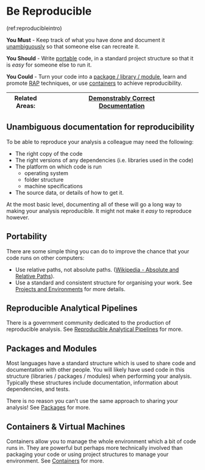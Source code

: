 # Be Reproducible {#reproducible}

(ref:reproducibleintro)

**You Must** - Keep track of what you have done and document it [unambiguously](#unambiguous_docs) so that someone else can recreate it.

**You Should** - Write [portable](#portability) code, in a standard project structure so that it is _easy_ for someone else to run it.

**You Could** - Turn your code into a [package / library / module](#packages), learn and promote [RAP](#rap_section) techniques, or use [containers](#containers) to achieve reproducibility.

|Related Areas: 	| [Demonstrably Correct](#demonstrably_correct) <br> [Documentation](#documentation)  |
|---------------	|------------------------------------------------------------|

## Unambiguous documentation for reproducibility {#unambiguous_docs}
To be able to reproduce your analysis a colleague may need the following:

* The right copy of the code
* The right versions of any dependencies (i.e. libraries used in the code)
* The platform on which code is run
    * operating system
    * folder structure
    * machine specifications
* The source data, or details of how to get it.

At the most basic level, documenting all of these will go a long way to making your analysis reproducible.
It might not make it _easy_ to reproduce however.

## Portability {#portability}
There are some simple thing you can do to improve the chance that your code runs on other computers:

* Use relative paths, not absolute paths. ([Wikipedia - Absolute and Relative Paths](https://en.wikipedia.org/wiki/Path_%28computing%29#Absolute_and_relative_paths)).
* Use a standard and consistent structure for organising your work. See [Projects and Environments](#projects) for more details.

## Reproducible Analytical Pipelines {#rap_section}
There is a government community dedicated to the production of reproducible analysis.
See [Reproducible Analytical Pipelines](#rap) for more.

## Packages and Modules {#packages}
Most languages have a standard structure which is used to share code and documentation with other people. You will likely have used code in this structure (libraries / packages / modules) when performing your analysis. Typically these structures include documentation, information about dependencies, and tests.

There is no reason you can't use the same approach to sharing your analysis! See [Packages](#packages) for more.

## Containers & Virtual Machines {#containers}
Containers allow you to manage the whole environment which a bit of code runs in. They are powerful but perhaps more technically involved than packaging your code or using project structures to manage your environment. See [Containers](#containers) for more.

